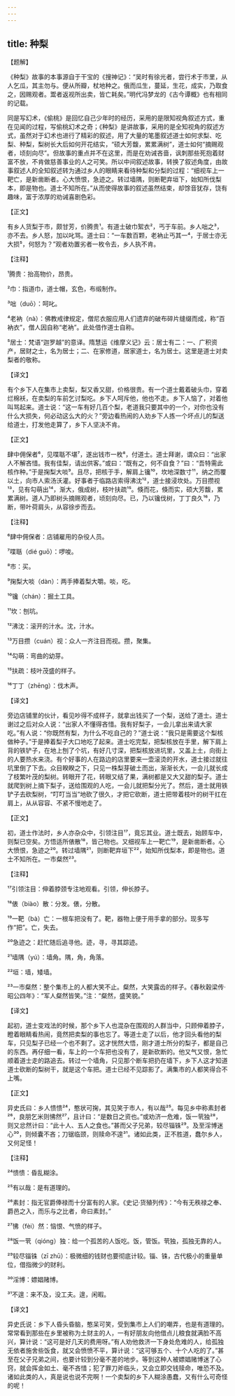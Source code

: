 ```yaml
---
---
---
```

title: 种梨
---




【题解】


《种梨》故事的本事源自于干宝的《搜神记》：“吴时有徐光者，尝行术于市里，从人乞瓜，其主勿与。便从所瓣，杖地种之。俄而瓜生，蔓延，生花，成实，乃取食之，因赐观者。鬻者返视所出卖，皆亡耗矣。”明代冯梦龙的《古今谭概》也有相同的记载。

同是写幻术，《偷桃》是回忆自己少年时的经历，采用的是限知视角叙述方式，重在见闻的过程，写偷桃幻术之奇；《种梨》是讲故事，采用的是全知视角的叙述方式，虽然对于幻术也进行了精彩的叙述，用了大量的笔墨叙述道士如何求梨、吃梨、种梨，梨树长大后如何开花结实，“硕大芳馥，累累满树”，道士如何“摘赐观者，顷刻向尽”。但故事的重点并不在这里，而是在劝诫吝啬，讽刺那些死抱着财富不放，不肯做慈善事业的人之可笑。所以中间叙述故事，转换了叙述角度，由故事叙述人的全知叙述转为通过乡人的眼睛来看待种梨和分梨的过程：“细视车上一靶亡，是新凿断者。心大愤恨，急迹之。转过墙隅，则断靶弃垣下，始知所伐梨本，即是物也。道士不知所在。”从而使得故事的叙述虽然结束，却馀音犹存，饶有趣味，富于浓厚的劝诫喜剧色彩。


【正文】

有乡人货梨于市，颇甘芳，价腾贵¹。有道士破巾絮衣²，丐于车前。乡人咄之³，亦不去。乡人怒，加以叱骂。道士曰：“一车数百颗，老衲止丐其一⁴，于居士亦无大损⁵，何怒为？”观者劝置劣者一枚令去，乡人执不肯。

【注释】


¹腾贵：抬高物价，昂贵。

²巾：指道巾，道士帽，玄色，布缎制作。

³咄（duō）：呵叱。

⁴老衲（nà）：佛教戒律规定，僧尼衣服应用人们遗弃的破布碎片缝缀而成，称“百衲衣”，僧人因自称“老衲”。此处借作道士自称。

⁵居士：梵语“迦罗越”的意译。隋慧运《维摩义记》云：居士有二：一、广积资产，居财之士，名为居士；二、在家修道，居家道士，名为居士。这里是道士对卖梨者的敬称。





【译文】


有个乡下人在集市上卖梨，梨又香又甜，价格很贵。有一个道士戴着破头巾，穿着烂棉袄，在卖梨的车前乞讨梨吃。乡下人呵斥他，他也不走。乡下人恼了，对着他叫骂起来。道士说：“这一车有好几百个梨，老道我只要其中的一个，对你也没有什么大损失，何必动这么大的火？”旁边看热闹的人劝乡下人拣一个坏点儿的梨送给道士，打发他走算了，乡下人坚决不肯。


【正文】

肆中佣保者⁶，见喋聒不堪⁷，遂出钱市一枚⁸，付道士。道士拜谢，谓众曰：“出家人不解吝惜。我有佳梨，请出供客。”或曰：“既有之，何不自食？”曰：“吾特需此核作种。”于是掬梨大啖⁹。且尽，把核于手，解肩上镵¹⁰，坎地深数寸¹¹，纳之而覆以土，向市人索汤沃灌。好事者于临路店索得沸沈¹²，道士接浸坎处。万目攒视¹³，见有勾萌出¹⁴，渐大，俄成树，枝叶扶疏¹⁵。倏而花，倏而实，硕大芳馥，累累满树。道人乃即树头摘赐观者，顷刻向尽。已，乃以镵伐树，丁丁良久¹⁶，乃断，带叶荷肩头，从容徐步而去。

【注释】


⁶肆中佣保者：店铺雇用的杂役人员。

⁷喋聒（dié guō）：啰唆。

⁸市：买。

⁹掬梨大啖（dàn）：两手捧着梨大嚼。啖，吃。

¹⁰镵（chán）：掘土工具。

¹¹坎：刨坑。

¹²沸沈：滚开的汁水。沈，汁水。

¹³万目攒（cuán）视：众人一齐注目而视。攒，聚集。

¹⁴勾萌：弯曲的幼芽。

¹⁵扶疏：枝叶茂盛的样子。

¹⁶丁丁（zhēng）：伐木声。





【译文】


旁边店铺里的伙计，看见吵得不成样子，就拿出钱买了一个梨，送给了道士。道士谢过之后对众人说：“出家人不懂得吝惜。我有好梨子，一会儿拿出来请大家吃。”有人说：“你既然有梨，为什么不吃自己的？”道士说：“我只是需要这个梨核做种子。”于是捧着梨子大口地吃了起来。道士吃完梨，把梨核放在手里，解下肩上背的铁铲子，在地上刨了个坑，有好几寸深，把梨核放进坑里，又盖上土，向街上的人要热水来浇。有个好事的人在路边的店里要来一壶滚烫的开水，道士接过就往坑里倒了下去。众目睽睽之下，只见一株梨芽破土而出，渐渐长大，一会儿就长成了枝繁叶茂的梨树。转眼开了花，转眼又结了果，满树都是又大又甜的梨子。道士就爬到树上摘下梨子，送给围观的人吃，一会儿就把梨分光了。然后，道士就用铁铲子去砍梨树，“叮叮当当”地砍了很久，才把它砍断，道士把带着枝叶的树干扛在肩上，从从容容、不紧不慢地走了。


【正文】

初，道士作法时，乡人亦杂众中，引领注目¹⁷，竟忘其业。道士既去，始顾车中，则梨已空矣。方悟适所俵散¹⁸，皆己物也。又细视车上一靶亡¹⁹，是新凿断者。心大愤恨，急迹之²⁰。转过墙隅²¹，则断靶弃垣下²²，始知所伐梨本，即是物也。道士不知所在。一市粲然²³。

【注释】


¹⁷引领注目：伸着脖颈专注地观看。引领，伸长脖子。

¹⁸俵（biào）散：分发。俵，分散。

¹⁹一靶（bà）亡：一根车把没有了。靶，器物上便于用手拿的部分。现多写作“把”。亡，失去。

²⁰急迹之：赶忙随后追寻他。迹，寻，寻其踪迹。

²¹墙隅（yú）：墙角。隅，角，角落。

²²垣：墙，矮墙。

²³一市粲然：整个集市上的人都大笑不止。粲然，大笑露齿的样子。《春秋穀梁传·昭公四年》：“军人粲然皆笑。”注：“粲然，盛笑貌。”





【译文】


起初，道士变戏法的时候，那个乡下人也混杂在围观的人群当中，只顾伸着脖子，瞪着眼睛看热闹，竟然把卖梨的事也忘了。等道士走了以后，他才回头看他的梨车，只见梨子已经一个也不剩了。这才恍然大悟，刚才道士所分的梨子，都是自己的东西。再仔细一看，车上的一个车把也没有了，是新砍断的。他又气又恨，急忙顺着道士走的路追去。转过一个墙角，只见那个断车把扔在墙下，乡下人这才知道道士砍断的梨树干，就是这个车把。道士已经不见踪影了。满集市的人都笑得合不上嘴。


【正文】

异史氏曰：乡人愦愦²⁴，憨状可掬，其见笑于市人，有以哉²⁵。每见乡中称素封者²⁶，良朋乞米则怫然²⁷，且计曰：“是数日之资也。”或劝济一危难，饭一茕独²⁸，则又忿然计曰：“此十人、五人之食也。”甚而父子兄弟，较尽锱铢²⁹。及至淫博迷心³⁰，则倾囊不吝；刀锯临颈，则赎命不遑³¹。诸如此类，正不胜道，蠢尔乡人，又何足怪！

【注释】


²⁴愦愦：昏乱糊涂。

²⁵有以哉：是有道理的。

²⁶素封：指无官爵俸禄而十分富有的人家。《史记·货殖列传》：“今有无秩禄之奉、爵邑之入，而乐与之比者，命曰素封。”

²⁷怫（fèi）然：恼恨、气愤的样子。

²⁸饭一茕（qióng）独：给一个孤苦的人饭吃。饭，管饭。茕独，孤独无靠的人。

²⁹较尽锱铢（zī zhū）：极微细的钱财也要彻底计较。锱、铢，古代极小的重量单位，借指微少的财利。

³⁰淫博：嫖娼赌博。

³¹不遑：来不及，没工夫。遑，闲暇。





【译文】


异史氏说：乡下人昏头昏脑，憨呆可笑，受到集市上人们的嘲弄，也是有道理的。常常看到那些在乡里被称为土财主的人，一有好朋友向他借点儿粮食就满脸不高兴，算计说：“这可是好几天的费用呀。”有人劝他救济一下身处危难的人，给孤独无依者施舍些饭食，就又会愤愤不平，算计说：“这可够五个、十个人吃的了。”甚至在父子兄弟之间，也要计较到分毫不差的地步。等到这种人被嫖娼赌博迷了心窍，就会挥金如土、毫不吝惜；犯了罪刀斧临头，又会立即交钱赎命，唯恐不及。诸如此类的人，真是说也说不完啊！一个卖梨的乡下人糊涂愚蠢，又有什么可奇怪的呢！
